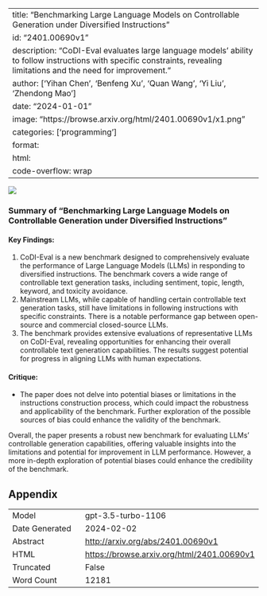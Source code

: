 
---
title: "Benchmarking Large Language Models on Controllable Generation under Diversified Instructions"
id: "2401.00690v1"
description: "CoDI-Eval evaluates large language models' ability to follow instructions with specific constraints, revealing limitations and the need for improvement."
author: ['Yihan Chen', 'Benfeng Xu', 'Quan Wang', 'Yi Liu', 'Zhendong Mao']
date: "2024-01-01"
image: "https://browse.arxiv.org/html/2401.00690v1/x1.png"
categories: ['programming']
format:
  html:
    code-overflow: wrap
---

![](https://browse.arxiv.org/html/2401.00690v1/x1.png)

### Summary of "Benchmarking Large Language Models on Controllable Generation under Diversified Instructions"

#### Key Findings:
1. CoDI-Eval is a new benchmark designed to comprehensively evaluate the performance of Large Language Models (LLMs) in responding to diversified instructions. The benchmark covers a wide range of controllable text generation tasks, including sentiment, topic, length, keyword, and toxicity avoidance.
2. Mainstream LLMs, while capable of handling certain controllable text generation tasks, still have limitations in following instructions with specific constraints. There is a notable performance gap between open-source and commercial closed-source LLMs.
3. The benchmark provides extensive evaluations of representative LLMs on CoDI-Eval, revealing opportunities for enhancing their overall controllable text generation capabilities. The results suggest potential for progress in aligning LLMs with human expectations.

#### Critique:
- The paper does not delve into potential biases or limitations in the instructions construction process, which could impact the robustness and applicability of the benchmark. Further exploration of the possible sources of bias could enhance the validity of the benchmark.

Overall, the paper presents a robust new benchmark for evaluating LLMs' controllable generation capabilities, offering valuable insights into the limitations and potential for improvement in LLM performance. However, a more in-depth exploration of potential biases could enhance the credibility of the benchmark.

## Appendix

|          |          |
|----------|----------|
| Model     | gpt-3.5-turbo-1106       |
| Date Generated     | 2024-02-02       |
| Abstract | [http://arxiv.org/abs/2401.00690v1](http://arxiv.org/abs/2401.00690v1)        |
| HTML     | [https://browse.arxiv.org/html/2401.00690v1](https://browse.arxiv.org/html/2401.00690v1)       |
| Truncated       | False       |
| Word Count       | 12181       |